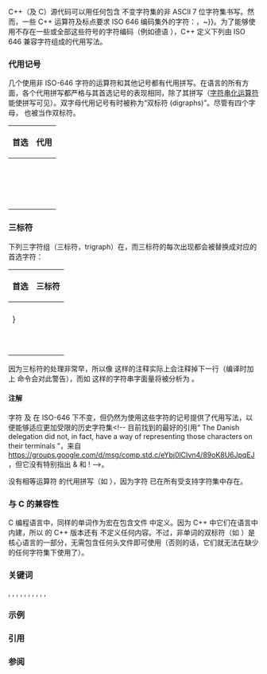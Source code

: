 {{title|代用运算符表示}}
{{cpp/language/expressions/navbar}}

C++（及 C）源代码可以用任何包含 {{enwiki|ISO 646|ISO 646:1983}} 不变字符集的非 ASCII 7 位字符集书写。然而，一些 C++ 运算符及标点要求 ISO 646 编码集外的字符：{{tt|{，}，[，]，#，\，^，{{!}}，~}}。为了能够使用不存在一些或全部这些符号的字符编码（例如德语 {{enwiki|DIN 66003}}），C++ 定义下列由 ISO 646 兼容字符组成的代用写法。

===代用记号===
几个使用非 ISO-646 字符的运算符和其他记号都有代用拼写。在语言的所有方面，各个代用拼写都严格与其首选记号的表现相同，除了其拼写（[[cpp/preprocessor/replace|字符串化运算符]]能使拼写可见）。双字母代用记号有时被称为“双标符 (digraphs)”。尽管有四个字母，{{c|%:%:}} 也被当作双标符。

{| class="wikitable"
|-
! 首选
! 代用
|-
|{{tt|&amp;&amp;}}
|{{ltt|cpp/keyword/and}}
|-
|{{tt|1=&amp;=}}
|{{ltt|cpp/keyword/and_eq}}
|-
|{{tt|&amp;}}
|{{ltt|cpp/keyword/bitand}}
|-
|{{tt|&amp;#124;}}
|{{ltt|cpp/keyword/bitor}}
|-
|{{tt|~}}
|{{ltt|cpp/keyword/compl}}
|-
|{{tt|!}}
|{{ltt|cpp/keyword/not}}
|-
|{{tt|1=!=}}
|{{ltt|cpp/keyword/not_eq}}
|-
|{{tt|&amp;#124;&amp;#124;}}
|{{ltt|cpp/keyword/or}}
|-
|{{tt|1=&amp;#124;=}}
|{{ltt|cpp/keyword/or_eq}}
|-
|{{tt|^}}
|{{ltt|cpp/keyword/xor}}
|-
|{{tt|1=^=}}
|{{ltt|cpp/keyword/xor_eq}}
|-
|{{tt|{}}||{{tt|&lt;%}}
|-
|{{tt|}&lt;!----&gt;}}||{{tt|%&gt;}}
|-
|{{tt|[}}||{{tt|&lt;:}}
|-
|{{tt|]}}||{{tt|:&gt;}}
|-
|{{tt|#}}||{{tt|%:}}
|-
|{{tt|##}}||{{tt|%:%:}}
|}

{{anchor|三标符}}
===三标符 {{mark until c++17|removed=yes}}===
下列三字符组（三标符，trigraph）在{{rlp|translation phases|辨识注释和字符串字面量之前被分析}}，而三标符的每次出现都会被替换成对应的首选字符：

{| class="wikitable"
|- style="text-align: left;"
! 首选
! 三标符
|-
| {{tt|{}} || {{tt|??&lt;}}
|-
| {{tt|}}} || {{tt|??&gt;}}
|-
| {{tt|[}} || {{tt|??(}}
|-
| {{tt|]}} || {{tt|??)}}
|-
| {{tt|#}} || {{tt|1=??=}}
|-
| {{tt|\}} || {{tt|??/}}
|-
| {{tt|^}} || {{tt|??'}}
|-
| {{tt|&lt;nowiki&gt;|&lt;/nowiki&gt;}} || {{tt|??!}}
|-
| {{tt|~}} || {{tt|??-}}
|}

因为三标符的处理非常早，所以像 {{c|// Will the next line be executed?????/}} 这样的注释实际上会注释掉下一行（编译时加上 {{c|-Wcomment}} 命令会对此警告），而如 {{c|"Enter date ??/??/??"}} 这样的字符串字面量将被分析为 {{c|"Enter date \\??"}}。

====注解====
字符 {{c|&amp;}} 及 {{c|!}} 在 ISO-646 下不变，但仍然为使用这些字符的记号提供了代用写法，以便能够适应更加受限的历史字符集&lt;!-- 目前找到的最好的引用“ The Danish delegation did not, in fact, have a way of representing those characters on their terminals ”，来自 https://groups.google.com/d/msg/comp.std.c/eYbj0lCIvn4/89oK8U6JpqEJ ，但它没有特别指出 &amp; 和 ! --&gt;。

没有相等运算符 {{c|1===}} 的代用拼写（如 {{c|eq}}），因为字符 {{c|1==}} 已在所有受支持字符集中存在。

===与 C 的兼容性===
C 编程语言中，同样的单词作为宏在包含文件 {{header|iso646.h|lang=c}} 中定义。因为 C++ 中它们在语言中内建，所以 {{ltt|cpp/header/ciso646|&lt;iso646.h&gt;}} 的 C++ 版本还有 {{header|ciso646}} 不定义任何内容。不过，非单词的双标符（如 {{c|&lt;%}}）是核心语言的一部分，无需包含任何头文件即可使用（否则的话，它们就无法在缺少 {{c|#}} 的任何字符集下使用了）。

===关键词===
{{ltt|cpp/keyword/and}},
{{ltt|cpp/keyword/and_eq}},
{{ltt|cpp/keyword/bitand}},
{{ltt|cpp/keyword/bitor}},
{{ltt|cpp/keyword/compl}},
{{ltt|cpp/keyword/not}},
{{ltt|cpp/keyword/not_eq}},
{{ltt|cpp/keyword/or}},
{{ltt|cpp/keyword/or_eq}},
{{ltt|cpp/keyword/xor}},
{{ltt|cpp/keyword/xor_eq}}

===示例===
{{example
|以下示例演示各种代用记号的使用。
|code=
%:include &lt;iostream&gt;

struct X
&lt;%
    compl X() &lt;%%&gt; // 析构函数
    X() &lt;%%&gt;
    X(const X bitand) = delete; // 复制构造函数
    // X(X and) = delete; // 移动构造函数
    
    bool operator not_eq(const X bitand other)
    &lt;%
        return this not_eq bitand other;
    %&gt;
%&gt;;

int main(int argc, char* argv&lt;::&gt;) 
&lt;%
    // 带引用捕获的 lambda
    auto greet = &lt;:bitand:&gt;(const char* name)
    &lt;%
        std::cout &lt;&lt; "Hello " &lt;&lt; name
                  &lt;&lt; " from " &lt;&lt; argv&lt;:0:&gt; &lt;&lt; '\n';
    %&gt;;
    
    if (argc &gt; 1 and argv&lt;:1:&gt; not_eq nullptr) 
        greet(argv&lt;:1:&gt;);
    else
        greet("Anon");
%&gt;
|p=true
|output=Hello Anon from ./a.out
}}

===引用===
{{ref std c++23}}
{{ref std|section=5.5|title=Alternative tokens|id=lex.digraph}}
{{ref std end}}
{{ref std c++20}}
{{ref std|section=5.5|title=Alternative tokens|id=lex.digraph}}
{{ref std end}}
{{ref std c++17}}
{{ref std|section=5.5|title=Alternative tokens|id=lex.digraph}}
{{ref std end}}
{{ref std c++14}}
{{ref std|section=2.4|title=Trigraph sequences|id=lex.trigraph}}
{{ref std|section=2.6|title=Alternative tokens|id=lex.digraph}}
{{ref std end}}
{{ref std c++11}}
{{ref std|section=2.4|title=Trigraph sequences|id=lex.trigraph}}
{{ref std|section=2.6|title=Alternative tokens|id=lex.digraph}}
{{ref std end}}
{{ref std c++03}}
{{ref std|section=2.3|title=Trigraph sequences|id=lex.trigraph}}
{{ref std|section=2.5|title=Alternative tokens|id=lex.digraph}}
{{ref std end}}
{{ref std c++98}}
{{ref std|section=2.3|title=Trigraph sequences|id=lex.trigraph}}
{{ref std|section=2.5|title=Alternative tokens|id=lex.digraph}}
{{ref std end}}

===参阅===
{{dsc begin}}
{{dsc see c|c/language/operator alternative|代用运算符及记号|nomono=true}}
{{dsc end}}

{{langlinks|de|en|es|fr|it|ja|pt|ru}}